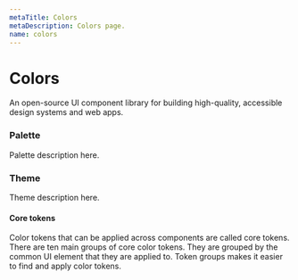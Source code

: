 ```yaml
---
metaTitle: Colors
metaDescription: Colors page.
name: colors
---
```


# Colors

<Description>
  An open-source UI component library for building high-quality, accessible
  design systems and web apps.
</Description>

### Palette

Palette description here.

<ColorsList />

### Theme

Theme description here.

#### Core tokens

Color tokens that can be applied across components are called core tokens. There are ten main groups of core color tokens. They are grouped by the common UI element that they are applied to. Token groups makes it easier to find and apply color tokens.

<Table
  header={[
    {
      key: "group",
      title: "Token group",
    },
    {
      key: "appliedTo",
      title: "Applied to",
    },
  ]}
  data={[
    {
      group: "Background",
      appliedTo: "Page or primary backgrounds",
    },
    {
      group: "Border",
      appliedTo: "Dividers, rules, and borders between and around elements",
    },
    {
      group: "Field",
      appliedTo: "Form and input backgrounds",
    },
    {
      group: "Text",
      appliedTo: "Type and type styles",
    },
    {
      group: "Support",
      appliedTo: "Notification elements and status indicators",
    },
    {
      group: "Icon",
      appliedTo: "Icons and pictograms",
    },
    {
      group: "Button",
      appliedTo: "Buttons backgrounds",
    },
  ]}
/>
